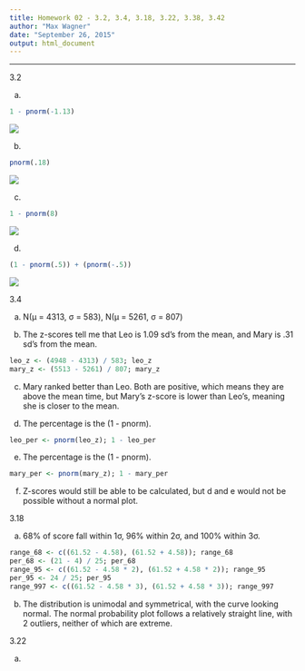 ```yaml
---
title: Homework 02 - 3.2, 3.4, 3.18, 3.22, 3.38, 3.42
author: "Max Wagner"
date: "September 26, 2015"
output: html_document
---
```


***

3.2

a. 
```r
1 - pnorm(-1.13)
```
![](http://puu.sh/kqnwv/71dbba7614.png)

b. 
```r
pnorm(.18)
```
![](http://puu.sh/kqnxS/3f0cada5a8.png)

c. 
```r
1 - pnorm(8)
```
![](http://puu.sh/kqnq4/4ffe22f585.png)

d. 
```r
(1 - pnorm(.5)) + (pnorm(-.5))
```
![](http://puu.sh/kqntP/1bf46417f7.png)

3.4

a. N(µ = 4313, σ = 583), N(µ = 5261, σ = 807)

b. The z-scores tell me that Leo is 1.09 sd's from the mean, and Mary is .31 sd's from the mean.
```r
leo_z <- (4948 - 4313) / 583; leo_z
mary_z <- (5513 - 5261) / 807; mary_z
```

c. Mary ranked better than Leo. Both are positive, which means they are above the mean time, but Mary's z-score is lower than Leo's, meaning she is closer to the mean.

d. The percentage is the (1 - pnorm).
```r
leo_per <- pnorm(leo_z); 1 - leo_per
```

e. The percentage is the (1 - pnorm).
```r
mary_per <- pnorm(mary_z); 1 - mary_per
```

f. Z-scores would still be able to be calculated, but d and e would not be possible without a normal plot.

3.18

a. 68% of score fall within 1σ, 96% within 2σ, and 100% within 3σ. 
```r
range_68 <- c((61.52 - 4.58), (61.52 + 4.58)); range_68
per_68 <- (21 - 4) / 25; per_68
range_95 <- c((61.52 - 4.58 * 2), (61.52 + 4.58 * 2)); range_95
per_95 <- 24 / 25; per_95
range_997 <- c((61.52 - 4.58 * 3), (61.52 + 4.58 * 3)); range_997 
```

b. The distribution is unimodal and symmetrical, with the curve looking normal. The normal probability plot follows a relatively straight line, with 2 outliers, neither of which are extreme.

3.22

a.
